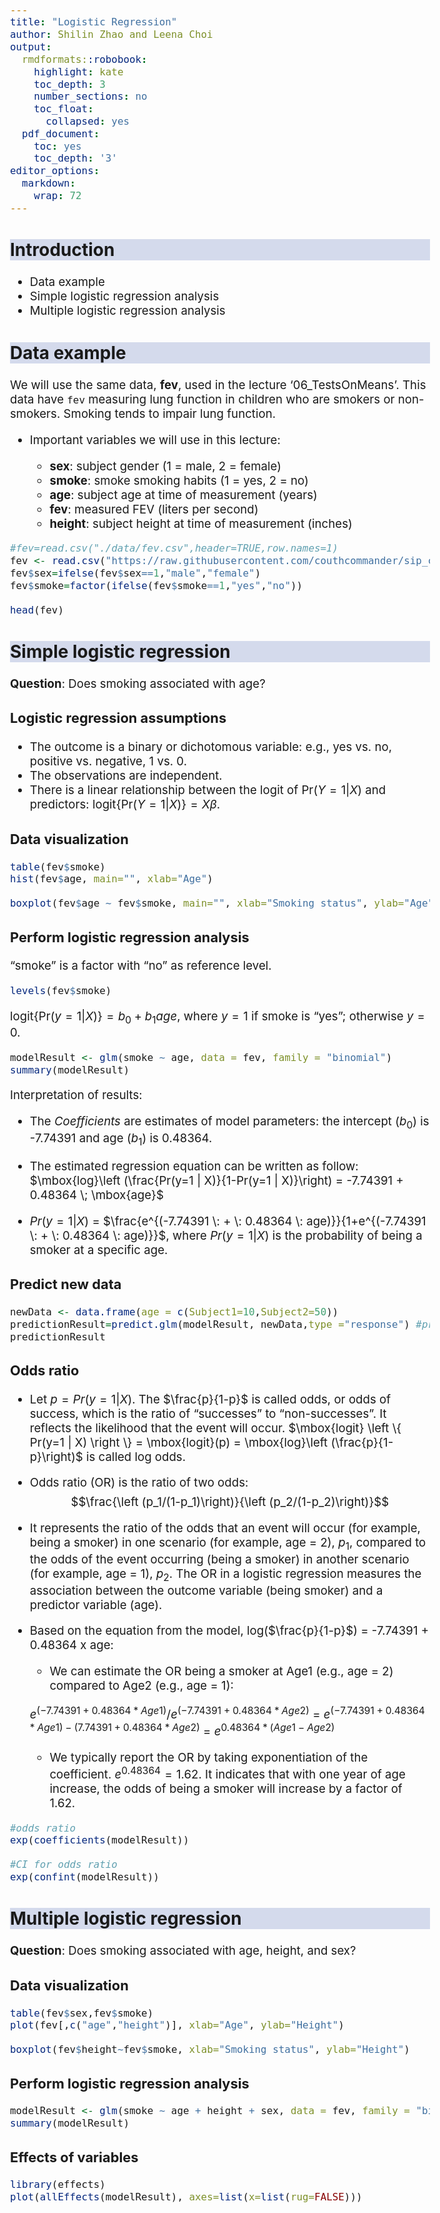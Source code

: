 ```yaml
---
title: "Logistic Regression"
author: Shilin Zhao and Leena Choi
output:
  rmdformats::robobook:
    highlight: kate
    toc_depth: 3
    number_sections: no
    toc_float:
      collapsed: yes
  pdf_document:
    toc: yes
    toc_depth: '3'
editor_options:
  markdown:
    wrap: 72
---
```


```{=html}
<style>
h2 {
  background-color: #D4DAEC;
}
body{
  font-size: 14pt;
}
</style>
```
## Introduction

-   Data example
-   Simple logistic regression analysis
-   Multiple logistic regression analysis

## Data example

We will use the same data, **fev**, used in the lecture
'06_TestsOnMeans'. This data have `fev` measuring lung function in
children who are smokers or non-smokers. Smoking tends to impair lung
function.

-   Important variables we will use in this lecture:

    -   **sex**: subject gender (1 = male, 2 = female)
    -   **smoke**: smoke smoking habits (1 = yes, 2 = no)
    -   **age**: subject age at time of measurement (years)
    -   **fev**: measured FEV (liters per second)
    -   **height**: subject height at time of measurement (inches)

```r

#fev=read.csv("./data/fev.csv",header=TRUE,row.names=1)
fev <- read.csv("https://raw.githubusercontent.com/couthcommander/sip_computing/main/labs/fev.csv",header=TRUE,row.names=1)
fev$sex=ifelse(fev$sex==1,"male","female")
fev$smoke=factor(ifelse(fev$smoke==1,"yes","no"))

head(fev)

```

## Simple logistic regression

**Question**: Does smoking associated with age?

### Logistic regression assumptions

-   The outcome is a binary or dichotomous variable: e.g., yes vs. no,
    positive vs. negative, 1 vs. 0.
-   The observations are independent.
-   There is a linear relationship between the logit of
    $\mbox{Pr}(Y=1 | X)$ and predictors:
    $\mbox{logit}\left\{\mbox{Pr}(Y=1 | X)\right\} = X \beta$.

### Data visualization

```r

table(fev$smoke)
hist(fev$age, main="", xlab="Age")

boxplot(fev$age ~ fev$smoke, main="", xlab="Smoking status", ylab="Age")

```

### Perform logistic regression analysis

"smoke" is a factor with "no" as reference level.

```r
levels(fev$smoke)
```

$\mbox{logit}\left\{\mbox{Pr}(y=1 | X)\right\} = b_0 + b_1  age$, where
$y = 1$ if smoke is "yes"; otherwise $y = 0$.

```r

modelResult <- glm(smoke ~ age, data = fev, family = "binomial")
summary(modelResult)

```

Interpretation of results:

-   The *Coefficients* are estimates of model parameters: the intercept
    ($b_0$) is -7.74391 and age ($b_1$) is 0.48364.

-   The estimated regression equation can be written as follow:
    $\mbox{log}\left (\frac{Pr(y=1 | X)}{1-Pr(y=1 | X)}\right) = -7.74391 + 0.48364 \; \mbox{age}$

-   $Pr(y=1 | X)$ =
    $\frac{e^{(-7.74391  \: +  \: 0.48364 \: age)}}{1+e^{(-7.74391 \: +  \: 0.48364 \: age)}}$,
    where $Pr(y=1 | X)$ is the probability of being a smoker at a
    specific age.

### Predict new data

```r

newData <- data.frame(age = c(Subject1=10,Subject2=50))
predictionResult=predict.glm(modelResult, newData,type ="response") #probabilities
predictionResult

```

### Odds ratio

-   Let $p = Pr(y=1 | X)$. The $\frac{p}{1-p}$ is called odds, or odds
    of success, which is the ratio of "successes" to "non-successes". It
    reflects the likelihood that the event will occur.
    $\mbox{logit} \left \{ Pr(y=1 | X) \right \} = \mbox{logit}(p) = \mbox{log}\left (\frac{p}{1-p}\right)$
    is called log odds.

-   Odds ratio (OR) is the ratio of two odds:
    $$\frac{\left (p_1/(1-p_1)\right)}{\left (p_2/(1-p_2)\right)}$$

-   It represents the ratio of the odds that an event will occur (for
    example, being a smoker) in one scenario (for example, age = 2),
    $p_1$, compared to the odds of the event occurring (being a smoker)
    in another scenario (for example, age = 1), $p_2$. The OR in a
    logistic regression measures the association between the outcome
    variable (being smoker) and a predictor variable (age).

-   Based on the equation from the model, log($\frac{p}{1-p}$) =
    -7.74391 + 0.48364 x age:

    -   We can estimate the OR being a smoker at Age1 (e.g., age = 2)
        compared to Age2 (e.g., age = 1):

    $e^{(-7.74391 + 0.48364*Age1)}/e^{(-7.74391 + 0.48364*Age2)}$ =
    $e^{(-7.74391 + 0.48364*Age1)-(7.74391 + 0.48364*Age2)}$ =
    $e^{0.48364*(Age1-Age2)}$

    -   We typically report the OR by taking exponentiation of the
        coefficient. $e^{0.48364}=1.62$. It indicates that with one year
        of age increase, the odds of being a smoker will increase by a
        factor of 1.62.

```r

#odds ratio
exp(coefficients(modelResult))

#CI for odds ratio
exp(confint(modelResult))

```

## Multiple logistic regression

**Question**: Does smoking associated with age, height, and sex?

### Data visualization

```r

table(fev$sex,fev$smoke)
plot(fev[,c("age","height")], xlab="Age", ylab="Height")

boxplot(fev$height~fev$smoke, xlab="Smoking status", ylab="Height")


```

### Perform logistic regression analysis

```r

modelResult <- glm(smoke ~ age + height + sex, data = fev, family = "binomial")
summary(modelResult)

```

### Effects of variables

```r

library(effects)
plot(allEffects(modelResult), axes=list(x=list(rug=FALSE)))


```
